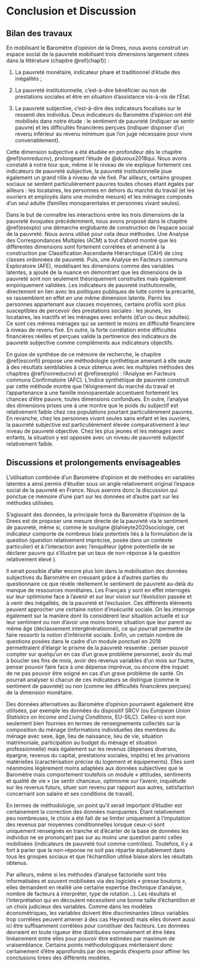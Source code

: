 # Conclusion et Discussion {-}

## Bilan des travaux {-}
En mobilisant le Baromètre d’opinion de la Drees, nous avons construit un espace social de la pauvreté mobilisant trois dimensions largement citées dans la littérature (chapitre \@ref(chap1)) : 

1. La pauvreté monétaire, indicateur phare et traditionnel d’étude des inégalités ; 

2. La pauvreté institutionnelle, c’est-à-dire bénéficier ou non de prestations sociales et être en situation d’assistance vis-à-vis de l’Etat. 
3. La pauvreté subjective, c’est-à-dire des indicateurs focalisés sur le ressenti des individus. Deux indicateurs du Baromètre d’opinion ont été mobilisés dans notre étude : le sentiment de pauvreté (indiquer se sentir pauvre) et les difficultés financières perçues (indiquer disposer d’un revenu inférieur au revenu minimum que l’on juge nécessaire pour vivre convenablement).


Cette dimension subjective a été étudiée en profondeur dès le chapitre \@ref(nonreducnv), prolongeant l’étude de @duvoux2018qui. Nous avons constaté à notre tour que, même si le niveau de vie explique fortement ces indicateurs de pauvreté subjective, la pauvreté institutionnelle joue également un grand rôle à niveau de vie fixé. Par ailleurs, certains groupes sociaux se sentent particulièrement pauvres toutes choses étant égales par ailleurs : les locataires, les personnes en dehors du marché du travail (et les ouvriers et employés dans une moindre mesure) et les ménages composés d’un seul adulte (familles monoparentales et personnes vivant seules). 

Dans le but de connaître les interactions entre les trois dimensions de la pauvreté évoquées précédemment, nous avons proposé dans le chapitre \@ref(esexplo) une démarche englobante de construction de l’espace social de la pauvreté. Nous avons utilisé pour cela deux méthodes. Une Analyse des Correspondances Multiples (ACM) a tout d’abord montré que les différentes dimensions sont fortement corrélées et amènent à la construction par Classification Ascendante Hiérarchique (CAH) de cinq classes ordonnées de pauvreté. Puis, une Analyse en Facteurs communs Exploratoire (AFE), modélisant les dimensions comme des variables latentes, a ajouté de la nuance en démontrant que les dimensions de la pauvreté sont non seulement théoriquement construites mais également empiriquement validées. Les indicateurs de pauvreté institutionnelle, directement en lien avec les politiques publiques de lutte contre la précarité, se rassemblent en effet en une même dimension latente. Parmi les personnes appartenant aux classes moyennes, certains profils sont plus susceptibles de percevoir des prestations sociales : les jeunes, les locataires, les inactifs et les ménages avec enfants (d’un ou deux adultes). Ce sont ces mêmes ménages qui se sentent le moins en difficulté financière à niveau de revenu fixé. En outre, la forte corrélation entre difficultés financières réelles et perçues valide la pertinence des indicateurs de pauvreté subjective comme compléments aux indicateurs objectifs. 

En guise de synthèse de ce mémoire de recherche, le chapitre \@ref(esconfi)  propose une méthodologie synthétique amenant à elle seule à des résultats semblables à ceux obtenus avec les multiples méthodes des chapitres \@ref(nonreducnv) et \@ref(esexplo) : l’Analyse en Facteurs communs Confirmatoire (AFC). L’indice synthétique de pauvreté construit par cette méthode montre que l’éloignement du marché du travail et l’appartenance à une famille monoparentale accentuent fortement les chances d’être pauvre, toutes dimensions confondues. En outre, l’analyse des dimensions prises une à une montre que le poids du subjectif est relativement faible chez ces populations pourtant particulièrement pauvres. En revanche, chez les personnes vivant seules sans enfant et les ouvriers, la pauvreté subjective est particulièrement élevée comparativement à leur niveau de pauvreté objective. Chez les plus jeunes et les ménages avec enfants, la situation y est opposée avec un niveau de pauvreté subjectif relativement faible. 

## Discussions et prolongements envisageables {-}

L’utilisation combinée d’un Baromètre d’opinion et de méthodes en variables latentes a ainsi permis d’étudier sous un angle relativement original l’espace social de la pauvreté en France. Nous axerons donc la discussion qui ponctue ce mémoire d’une part sur les données et d’autre part sur les méthodes utilisées. 

S’agissant des données, la principale force du Baromètre d’opinion de la Drees est de proposer une mesure directe de la pauvreté via le sentiment de pauvreté, même si, comme le souligne @lahieyte2020sociologie, cet indicateur comporte de nombreux biais potentiels liés à la formulation de la question (question relativement imprécise, posée dans un contexte particulier) et à l’interaction avec l’enquêteur (gêne potentielle de se déclarer pauvre qui s’illustre par un taux de non-réponse à la question relativement élevé ).

Il serait possible d’aller encore plus loin dans la mobilisation des données subjectives du Baromètre en creusant grâce à d’autres parties du questionnaire ce que révèle réellement le sentiment de pauvreté au-delà du manque de ressources monétaires. Les Français y sont en effet interrogés sur leur optimisme face à l’avenir et sur leur vision sur l’évolution passée et à venir des inégalités, de la pauvreté et l’exclusion. Ces différents éléments peuvent approcher une certaine notion d’insécurité sociale. On les interroge également sur la manière dont ils considèrent leur situation actuelle et sur leur sentiment ou non d’avoir une moins bonne situation que leur parent au même âge (déclassement intergénérationnel), ce qui pourrait permettre de faire ressortir la notion d’infériorité sociale. Enfin, un certain nombre de questions posées dans le cadre d’un module ponctuel en 2018 permettraient d’élargir le prisme de la pauvreté ressentie : penser pouvoir compter sur quelqu’un en cas d’un grave problème personnel, avoir du mal à boucler ses fins de mois, avoir des revenus variables d’un mois sur l’autre, penser pouvoir faire face à une dépense imprévue, ou encore être inquiet de ne pas pouvoir être soigné en cas d’un grave problème de santé. On pourrait analyser si chacun de ces indicateurs se distingue (comme le sentiment de pauvreté) ou non (comme les difficultés financières perçues) de la dimension monétaire.

Des données alternatives au Baromètre d’opinion pourraient également être utilisées, par exemple les données du dispositif SRCV  (ou *European Union Statistics on Income and Living Conditions*, EU-SILC). Celles-ci sont non seulement bien fournies en termes de renseignements collectés sur la composition du ménage (informations individuelles des membres du ménage avec sexe, âge, lieu de naissance, lieu de vie, situation matrimoniale, participation au budget du ménage et situation professionnelle) mais également sur les revenus (dépenses diverses, épargne, revenus du capital, prestations sociales, impôts) et les privations matérielles (caractérisation précise du logement et équipements). Elles sont néanmoins légèrement moins adaptées aux données subjectives que le Baromètre mais comportement toutefois un module « attitudes, sentiments et qualité de vie » (se sentir chanceux, optimisme sur l'avenir, inquiétude sur les revenus futurs, situer son revenu par rapport aux autres, satisfaction concernant son salaire et ses conditions de travail). 

En termes de méthodologie, un point qu’il serait important d’étudier est certainement la correction des données manquantes. Étant relativement peu nombreuses, le choix a été fait de se limiter uniquement à l’imputation des revenus par moyennes conditionnelles lorsque ceux-ci sont uniquement renseignés en tranche et d’écarter de la base de données les individus ne se prononçant pas sur au moins une question parmi celles mobilisées (indicateurs de pauvreté tout comme contrôles). Toutefois, il y a fort à parier que la non-réponse ne soit pas répartie équitablement dans tous les groupes sociaux et que l’échantillon utilisé biaise alors les résultats obtenus. 

Par ailleurs, même si les méthodes d’analyse factorielle sont très informatisées et souvent mobilisées via des logiciels « presse boutons », elles demandent en réalité une certaine expertise (technique d’analyse, nombre de facteurs à interpréter, type de rotation…). Les résultats et l’interprétation qui en découlent nécessitent une bonne taille d’échantillon et un choix judicieux des variables. Comme dans les modèles économétriques, les variables doivent être discriminantes (deux variables trop corrélées peuvent amener à des cas Heywood) mais elles doivent aussi ici être suffisamment corrélées pour constituer des facteurs. Les données devraient en toute rigueur être distribuées normalement et être liées linéairement entre elles pour pouvoir être estimées par maximum de vraisemblance. Certains points méthodologiques mériteraient donc certainement d’être approfondis par des regards d’experts pour affiner les conclusions tirées des différents modèles.  
